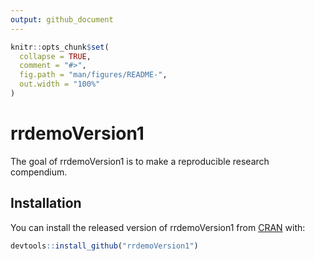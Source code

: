 ```yaml
---
output: github_document
---
```


<!-- README.md is generated from README.Rmd. Please edit that file -->

```r
knitr::opts_chunk$set(
  collapse = TRUE,
  comment = "#>",
  fig.path = "man/figures/README-",
  out.width = "100%"
)
```
# rrdemoVersion1

<!-- badges: start -->
<!-- badges: end -->

The goal of rrdemoVersion1 is to make a reproducible research compendium.

## Installation

You can install the released version of rrdemoVersion1 from [CRAN](https://CRAN.R-project.org) with:

``` r
devtools::install_github("rrdemoVersion1")
```

